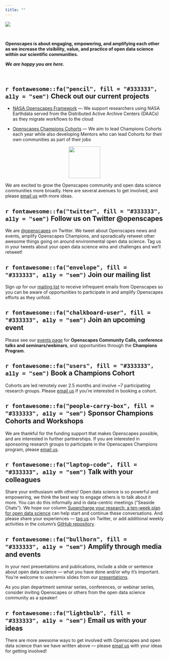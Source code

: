 ```yaml
---
title: ""
---
```


::: column-screen
![](images/banner_imgs/horst_openscapes_mountains_1500px.png)

<br>

<div class="white-div">

<p class="medium-body-text center-text">**Openscapes is about engaging, empowering, and amplifying each other as we increase the visibility, value, and practice of open data science within our scientific communities.**</p>

<p class="medium-body-text center-text">***We are happy you are here.***</p>

<br>

## `r fontawesome::fa("pencil", fill = "#333333", a11y = "sem")` Check out our current projects

-  [NASA Openscapes Framework](https://nasa-openscapes.github.io/) — We support researchers using NASA Earthdata served from the Distributed Active Archive Centers (DAACs) as they migrate workflows to the cloud

-  [Openscapes Champions Cohorts](champions_program.qmd) — We aim to lead Champions Cohorts each year while also developing Mentors who can lead Cohorts for their own communities as part of their jobs

<center><img src="images/animals/horst_openscapes_mountains_salmon.png" width="100"></center> <!-- SC NOTE: want css centering here (not html) -->

We are excited to grow the Openscapes community and open data science communities more broadly. Here are several avenues to get involved, and please [email us](mailto:hello@openscapes.org) with more ideas.

## `r fontawesome::fa("twitter", fill = "#333333", a11y = "sem")` Follow us on Twitter @openscapes

We are [@openscapes](https://twitter.com/openscapes) on Twitter. We tweet about Openscapes news and events, amplify Openscapes Champions, and sporadically retweet other awesome things going on around environmental open data science. Tag us in your tweets about your open data science wins and challenges and we’ll retweet!

## `r fontawesome::fa("envelope", fill = "#333333", a11y = "sem")` Join our mailing list

Sign up for our [mailing list](https://docs.google.com/forms/d/e/1FAIpQLSdgVXRp3V-w94GPWkR31RUfyBl37EphdQSlCOcnyeNlf8OLWw/viewform) to receive infrequent emails from Openscapes so you can be aware of opportunities to participate in and amplify Openscapes efforts as they unfold.

## `r fontawesome::fa("chalkboard-user", fill = "#333333", a11y = "sem")` Join an upcoming event

Please see our [events page](events.qmd) for **Openscapes Community Calls, conference talks and seminars/webinars**, and opportunities through the **Champions Program**.

## `r fontawesome::fa("users", fill = "#333333", a11y = "sem")` Book a Champions Cohort

Cohorts are led remotely over 2.5 months and involve ~7 participating research groups. Please [email us](mailto:hello@openscapes.org) if you’re interested in booking a cohort.

## `r fontawesome::fa("people-carry-box", fill = "#333333", a11y = "sem")` Sponsor Champions Cohorts and Workshops

We are thankful for the funding support that makes Openscapes possible, and are interested in further partnerships. If you are interested in sponsoring research groups to participate in the Openscapes Champions program, please [email us](mailto:hello@openscapes.org).

## `r fontawesome::fa("laptop-code", fill = "#333333", a11y = "sem")` Talk with your colleagues

Share your enthusiasm with others! Open data science is so powerful and empowering, we think the best way to engage others is to talk about it more. You can do this informally and in data-centric meetings (“Seaside Chats”). We hope our column [Supercharge your research: a ten-week plan for open data science](https://www.nature.com/articles/d41586-019-03335-4) can help start and continue these conversations. And please share your experiences — [tag us](https://twitter.com/openscapes) on Twitter, or add additional weekly activities in the column’s [GitHub repository](https://github.com/Openscapes/supercharge-research).

## `r fontawesome::fa("bullhorn", fill = "#333333", a11y = "sem")` Amplify through media and events

In your next presentations and publications, include a slide or sentence about open data science — what you have done and/or why it’s important. You’re welcome to use/remix slides from our [presentations](media.qmd).

As you plan department seminar series, conferences, or webinar series, consider inviting Openscapes or others from the open data science community as a speaker!

## `r fontawesome::fa("lightbulb", fill = "#333333", a11y = "sem")` Email us with your ideas

There are more awesome ways to get involved with Openscapes and open data science than we have written above — please [email us](mailto:hello@openscapes.org) with your ideas for getting involved!

</div>

:::




